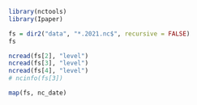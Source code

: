 ```r
library(nctools)
library(Ipaper)
```

```r
fs = dir2("data", "*.2021.nc$", recursive = FALSE)
fs
```
```r
ncread(fs[2], "level")
ncread(fs[3], "level")
ncread(fs[4], "level")
# ncinfo(fs[3])
```

```r
map(fs, nc_date)
```
